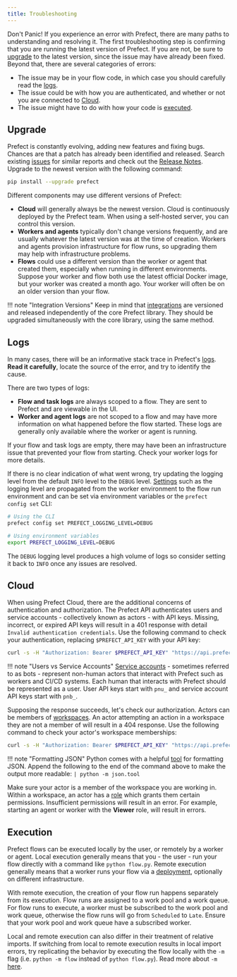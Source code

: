 ```yaml
---
title: Troubleshooting
---
```


Don't Panic! If you experience an error with Prefect, there are many paths to understanding and resolving it. The first troubleshooting step is confirming that you are running the latest version of Prefect. If you are not, be sure to [upgrade](#upgrade) to the latest version, since the issue may have already been fixed. Beyond that, there are several categories of errors:

* The issue may be in your flow code, in which case you should carefully read the [logs](#logs).
* The issue could be with how you are authenticated, and whether or not you are connected to [Cloud](#cloud).
* The issue might have to do with how your code is [executed](#execution).

## Upgrade

Prefect is constantly evolving, adding new features and fixing bugs. Chances are that a patch has already been identified and released. Search existing [issues](https://github.com/PrefectHQ/prefect/issues) for similar reports and check out the [Release Notes](https://github.com/PrefectHQ/prefect/blob/main/RELEASE-NOTES.md). Upgrade to the newest version with the following command:

```bash
pip install --upgrade prefect
```

Different components may use different versions of Prefect:

* **Cloud** will generally always be the newest version. Cloud is continuously deployed by the Prefect team. When using a self-hosted server, you can control this version.
* **Workers and agents** typically don't change versions frequently, and are usually whatever the latest version was at the time of creation. Workers and agents provision infrastructure for flow runs, so upgrading them may help with infrastructure problems.
* **Flows** could use a different version than the worker or agent that created them, especially when running in different environments. Suppose your worker and flow both use the latest official Docker image, but your worker was created a month ago. Your worker will often be on an older version than your flow.

!!! note "Integration Versions"
    Keep in mind that [integrations](/2.13.8/integrations/) are versioned and released independently of the core Prefect library. They should be upgraded simultaneously with the core library, using the same method.

## Logs

In many cases, there will be an informative stack trace in Prefect's [logs](/2.13.8/concepts/logs/). **Read it carefully**, locate the source of the error, and try to identify the cause.

There are two types of logs:

* **Flow and task logs** are always scoped to a flow. They are sent to Prefect and are viewable in the UI.
* **Worker and agent logs** are not scoped to a flow and may have more information on what happened before the flow started. These logs are generally only available where the worker or agent is running.

If your flow and task logs are empty, there may have been an infrastructure issue that prevented your flow from starting. Check your worker logs for more details.

If there is no clear indication of what went wrong, try updating the logging level from the default `INFO` level to the `DEBUG` level. [Settings](/2.13.8/api-ref/prefect/settings/) such as the logging level are propagated from the worker environment to the flow run environment and can be set via environment variables or the `prefect config set` CLI:

```bash
# Using the CLI
prefect config set PREFECT_LOGGING_LEVEL=DEBUG

# Using environment variables
export PREFECT_LOGGING_LEVEL=DEBUG
```

The `DEBUG` logging level produces a high volume of logs so consider setting it back to `INFO` once any issues are resolved.

## Cloud

When using Prefect Cloud, there are the additional concerns of authentication and authorization. The Prefect API authenticates users and service accounts - collectively known as actors - with API keys. Missing, incorrect, or expired API keys will result in a 401 response with detail `Invalid authentication credentials`. Use the following command to check your authentication, replacing `$PREFECT_API_KEY` with your API key:

```bash
curl -s -H "Authorization: Bearer $PREFECT_API_KEY" "https://api.prefect.cloud/api/me/"
```

!!! note "Users vs Service Accounts"
    [Service accounts](/2.13.8/cloud/users/service-accounts/) - sometimes referred to as bots - represent non-human actors that interact with Prefect such as workers and CI/CD systems. Each human that interacts with Prefect should be represented as a user. User API keys start with `pnu_` and service account API keys start with `pnb_`.

Supposing the response succeeds, let's check our authorization. Actors can be members of [workspaces](/2.13.8/cloud/workspaces/). An actor attempting an action in a workspace they are not a member of will result in a 404 response. Use the following command to check your actor's workspace memberships:

```bash
curl -s -H "Authorization: Bearer $PREFECT_API_KEY" "https://api.prefect.cloud/api/me/workspaces"
```

!!! note "Formatting JSON"
    Python comes with a helpful [tool](https://docs.python.org/3/library/json.html#module-json.tool) for formatting JSON. Append the following to the end of the command above to make the output more readable: `| python -m json.tool`

Make sure your actor is a member of the workspace you are working in. Within a workspace, an actor has a [role](/2.13.8/cloud/users/roles/) which grants them certain permissions. Insufficient permissions will result in an error. For example, starting an agent or worker with the **Viewer** role, will result in errors.

## Execution

Prefect flows can be executed locally by the user, or remotely by a worker or agent. Local execution generally means that you - the user - run your flow directly with a command like `python flow.py`. Remote execution generally means that a worker runs your flow via a [deployment](/2.13.8/concepts/deployments/), optionally on different infrastructure.

With remote execution, the creation of your flow run happens separately from its execution. Flow runs are assigned to a work pool and a work queue. For flow runs to execute, a worker must be subscribed to the work pool and work queue, otherwise the flow runs will go from `Scheduled` to `Late`. Ensure that your work pool and work queue have a subscribed worker.

Local and remote execution can also differ in their treatment of relative imports. If switching from local to remote execution results in local import errors, try replicating the behavior by executing the flow locally with the `-m` flag (i.e. `python -m flow` instead of `python flow.py`). Read more about `-m` [here](https://stackoverflow.com/a/62923810).
